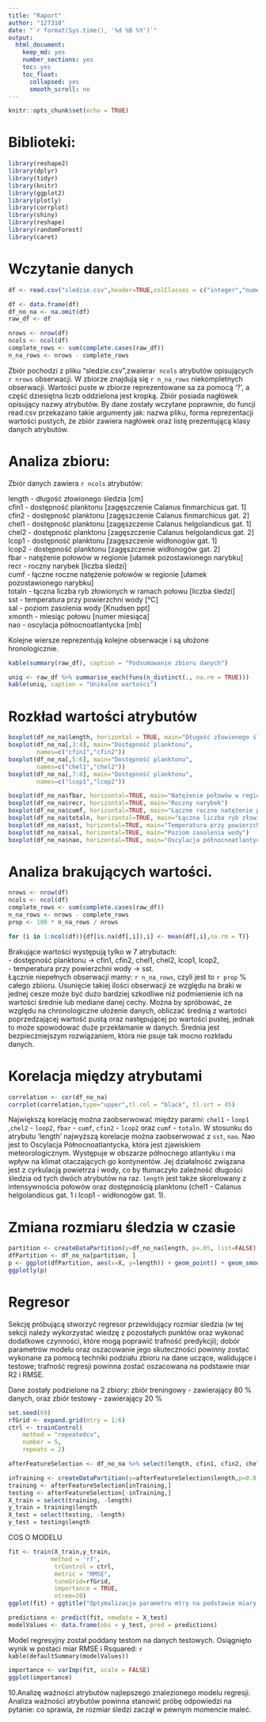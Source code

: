 ```yaml
---
title: "Raport"
author: "127310"
date: "`r format(Sys.time(), '%d %B %Y')`"
output: 
  html_document:
    keep_md: yes
    number_sections: yes
    toc: yes
    toc_float:
      collapsed: yes
      smooth_scroll: no
---
```


```r
knitr::opts_chunk$set(echo = TRUE)
```

# Biblioteki:
```r
library(reshape2)
library(dplyr)
library(tidyr)
library(knitr)
library(ggplot2)
library(plotly)
library(corrplot)
library(shiny)
library(reshape)
library(randomForest)
library(caret)

```

# Wczytanie danych

```r
df <- read.csv("sledzie.csv",header=TRUE,colClasses = c("integer","numeric","numeric","numeric","numeric","numeric","numeric","numeric","numeric","numeric","numeric","numeric","numeric","numeric","integer","numeric"),na.strings = "?")

df <- data.frame(df)
df_no_na <- na.omit(df)
raw_df <- df

nrows <- nrow(df)
ncols <- ncol(df)
complete_rows <- sum(complete.cases(raw_df))
n_na_rows <- nrows - complete_rows
```
Zbiór pochodzi z pliku "sledzie.csv",zwaiera`r ncols` atrybutów opisujących `r nrows` obserwacji. W zbiorze znajdują się `r n_na_rows` niekompletnych obserwacji. Wartości puste w zbiorze reprezentowane sa za pomocą '?', a część dziesiętna liczb oddzielona jest kropką. Zbiór posiada nagłówek opisujący nazwy atrybutów.  By dane zostały wczytane poprawnie, do funcji read.csv przekazano takie argumenty jak: nazwa pliku, forma reprezentacji wartości pustych, że zbiór zawiera nagłówek oraz listę prezentującą klasy danych atrybutów.

# Analiza zbioru:
Zbiór danych zawiera `r ncols` atrybutów: \ 

length - długość złowionego śledzia [cm] \
cfin1  - dostępność planktonu [zagęszczenie Calanus finmarchicus gat. 1] \
cfin2  - dostępność planktonu [zagęszczenie Calanus finmarchicus gat. 2] \
chel1  - dostępność planktonu [zagęszczenie Calanus helgolandicus gat. 1] \
chel2  - dostępność planktonu [zagęszczenie Calanus helgolandicus gat. 2] \
lcop1  - dostępność planktonu [zagęszczenie widłonogów  gat. 1] \
lcop2  - dostępność planktonu [zagęszczenie widłonogów  gat. 2] \
fbar   - natężenie połowów w regionie [ułamek pozostawionego narybku] \
recr   - roczny narybek [liczba śledzi] \
cumf   - łączne roczne natężenie połowów w regionie [ułamek pozostawionego narybku] \
totaln - łączna liczba ryb złowionych w ramach połowu [liczba śledzi] \
sst    - temperatura przy powierzchni wody [°C] \
sal    - poziom zasolenia wody [Knudsen ppt] \
xmonth - miesiąc połowu [numer miesiąca] \
nao    - oscylacja północnoatlantycka [mb] \

Kolejne wiersze reprezentują kolejne obserwacje i są ułożone hronologicznie. 

```r
kable(summary(raw_df), caption = "Podsumowanie zbioru danych")

uniq <- raw_df %>% summarise_each(funs(n_distinct(., na.rm = TRUE)))
kable(uniq, caption = "Unikalne wartości")
```
# Rozkład wartości atrybutów 
```r
boxplot(df_no_na$length, horizontal = TRUE, main="Długość złowionego śledzia [cm]")
boxplot(df_no_na[,3:4], main="Dostępność planktonu", 
        names=c("cfin1","cfin2"))
boxplot(df_no_na[,5:6], main="Dostępność planktonu", 
        names=c("chel1","chel2"))
boxplot(df_no_na[,7:8], main="Dostępność planktonu", 
        names=c("lcop1","lcop2"))

boxplot(df_no_na$fbar, horizontal=TRUE, main="Natężenie połowów w regionie")
boxplot(df_no_na$recr, horizontal=TRUE, main="Roczny narybek")
boxplot(df_no_na$cumf, horizontal=TRUE, main="Łączne roczne natężenie połowów w regionie")
boxplot(df_no_na$totaln, horizontal=TRUE, main="Łączna liczba ryb złowionych w ramach połowu")
boxplot(df_no_na$sst, horizontal=TRUE, main="Temperatura przy powierzchni wody")
boxplot(df_no_na$sal, horizontal=TRUE, main="Poziom zasolenia wody")
boxplot(df_no_na$nao, horizontal=TRUE, main="Oscylacja północnoatlantycka")
```




# Analiza brakujących wartości.
```r
nrows <- nrow(df)
ncols <- ncol(df)
complete_rows <- sum(complete.cases(raw_df))
n_na_rows <- nrows - complete_rows
prop <- 100 * n_na_rows / nrows
```


```r
for (i in 1:ncol(df)){df[is.na(df[,i]),i] <- mean(df[,i],na.rm = T)}
```
Brakujące wartości występują tylko w 7 atrybutach: \
- dostępność planktonu -> cfin1, cfin2, chel1, chel2, lcop1, lcop2, \
- temperatura przy powierzchni wody -> sst. \
Łącznie niepełnych obserwacji mamy: `r n_na_rows`, czyli jest to `r prop` % całego zbiioru. Usunięcie takiej ilości obserwacji ze względu na braki w jednej cesze może być dużo bardziej szkodliwe niż podmienienie ich na wartości średnie lub mediane danej cechy.
Można by spróbować, ze względu na chronologiczne ułożenie danych, obliczać średnią z wartości poprzedzającej wartość pustą oraz następującej po wartości pustej, jednak to może spowodować duże przekłamanie w danych. Średnia jest bezpieczniejszym rozwiązaniem, która nie psuje tak mocno rozkładu danych.


# Korelacja między atrybutami
```r
correlation <- cor(df_no_na)
corrplot(correlation,type="upper",tl.col = "black", tl.srt = 45)
```
Największą korelację można zaobserwować między parami: `chel1` - `loop1` ,`chel2` - `loop2`,  `fbar` - `cumf`, `cfin2` - `lcop2` oraz `cumf` - `totaln`.
W stosunku do atrybutu 'length' najwyższą korelacje można zaobserwować z  `sst`, `nao`.
Nao jest to Oscylacja Północnoatlantycka, która jest zjawiskiem meteorologicznym. Występuje w obszarze północnego atlantyku i ma wpływ na klimat otaczających go kontynentów. Jej działalność związana jest z cyrkulacją powietrza i wody, co by tłumaczyło zależność długości śledzia od tych dwóch atrybutów na raz. 
`length` jest także skorelowany z intensywnościa połowów oraz dostępnością planktonu (chel1 - Calanus helgolandicus gat. 1 i lcop1 - widłonogów  gat. 1).



# Zmiana rozmiaru śledzia w czasie
```r
partition <- createDataPartition(y=df_no_na$length, p=.05, list=FALSE)
dfPartition <- df_no_na[partition, ]
p <- ggplot(dfPartition, aes(x=X, y=length)) + geom_point() + geom_smooth() + theme_bw()
ggplotly(p)
```

# Regresor 
Sekcję próbującą stworzyć regresor przewidujący rozmiar śledzia (w tej sekcji należy wykorzystać wiedzę z pozostałych punktów oraz wykonać dodatkowe czynności, które mogą poprawić trafność predykcji); dobór parametrów modelu oraz oszacowanie jego skuteczności powinny zostać wykonane za pomocą techniki podziału zbioru na dane uczące, walidujące i testowe; trafność regresji powinna zostać oszacowana na podstawie miar R2 i RMSE.

Dane zostały podzielone na 2 zbiory: zbiór treningowy - zawierający 80 % danych, oraz zbiór testowy - zawierający 20 % 
```r
set.seed(69)
rfGrid <- expand.grid(mtry = 1:6)
ctrl <- trainControl(
    method = "repeatedcv",
    number = 5,
    repeats = 2)
```

```r
afterFeatureSelection <- df_no_na %>% select(length, cfin1, cfin2, chel1, chel2, lcop1, lcop2, fbar, recr, cumf, totaln, sst, sal, nao)

inTraining <- createDataPartition(y=afterFeatureSelection$length,p=0.8,list = F)
training <- afterFeatureSelection[inTraining,]
testing <- afterFeatureSelection[-inTraining,]
X_train = select(training, -length)
y_train = training$length
X_test = select(testing, -length)
y_test = testing$length
```
COS O MODELU
```r
fit <- train(X_train,y_train,
            method = 'rf',
             trControl = ctrl,
             metric = "RMSE",
             tuneGrid=rfGrid,
             importance = TRUE,
             ntree=20)
ggplot(fit) + ggtitle("Optymalizacja parametru mtry na podstawie miary RMSE") + theme_bw()

```
```r
predictions <- predict(fit, newdata = X_test)
modelValues <- data.frame(obs = y_test, pred = predictions)
```
Model regresyjny został poddany testom na danych testowych. Osiągnięto wynik w postaci miar RMSE i Rsquared:
`r kable(defaultSummary(modelValues))`
```r
importance <- varImp(fit, scale = FALSE)
ggplot(importance)
```



10.Analizę ważności atrybutów najlepszego znalezionego modelu regresji. Analiza ważności atrybutów powinna stanowić próbę odpowiedzi na pytanie: co sprawia, że rozmiar śledzi zaczął w pewnym momencie maleć.
